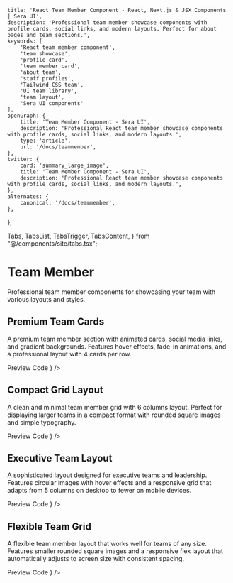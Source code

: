     title: 'React Team Member Component - React, Next.js & JSX Components | Sera UI',
    description: 'Professional team member showcase components with profile cards, social links, and modern layouts. Perfect for about pages and team sections.',
    keywords: [
        'React team member component',
        'team showcase',
        'profile card',
        'team member card',
        'about team',
        'staff profiles',
        'Tailwind CSS team',
        'UI team library',
        'team layout',
        'Sera UI components'
    ],
    openGraph: {
        title: 'Team Member Component - Sera UI',
        description: 'Professional React team member showcase components with profile cards, social links, and modern layouts.',
        type: 'article',
        url: '/docs/teammember',
    },
    twitter: {
        card: 'summary_large_image',
        title: 'Team Member Component - Sera UI',
        description: 'Professional React team member showcase components with profile cards, social links, and modern layouts.',
    },
    alternates: {
        canonical: '/docs/teammember',
    },
};

  Tabs,
  TabsList,
  TabsTrigger,
  TabsContent,
} from "@/components/site/tabs.tsx";

<HideTOC />


# Team Member <AI dir="left"/>

Professional team member components for showcasing your team with various layouts and styles.

## Premium Team Cards

A premium team member section with animated cards, social media links, and gradient backgrounds. Features hover effects, fade-in animations, and a professional layout with 4 cards per row.

<Tabs defaultValue="preview" className="">
  <TabsList>
    <TabsTrigger value="preview">Preview</TabsTrigger>
    <TabsTrigger value="code">Code</TabsTrigger>
  </TabsList>
  <TabsContent value="preview">
    <ComponentRenderer component={<TeamMemberSection />} />
  </TabsContent>
  <TabsContent value="code">
    <CodeBlock filePath="src/app/docs/teammember/teammember.tsx" />
  </TabsContent>
</Tabs>

## Compact Grid Layout

A clean and minimal team member grid with 6 columns layout. Perfect for displaying larger teams in a compact format with rounded square images and simple typography.

<Tabs defaultValue="preview" className="">
  <TabsList>
    <TabsTrigger value="preview">Preview</TabsTrigger>
    <TabsTrigger value="code">Code</TabsTrigger>
  </TabsList>
  <TabsContent value="preview">
    <ComponentRenderer component={<TeamMemberSection2 />} />
  </TabsContent>
  <TabsContent value="code">
    <CodeBlock filePath="src/app/docs/teammember/teammember2.tsx" />
  </TabsContent>
</Tabs>

## Executive Team Layout

A sophisticated layout designed for executive teams and leadership. Features circular images with hover effects and a responsive grid that adapts from 5 columns on desktop to fewer on mobile devices.

<Tabs defaultValue="preview" className="">
  <TabsList>
    <TabsTrigger value="preview">Preview</TabsTrigger>
    <TabsTrigger value="code">Code</TabsTrigger>
  </TabsList>
  <TabsContent value="preview">
    <ComponentRenderer component={<TeamMember3 />} />
  </TabsContent>
  <TabsContent value="code">
    <CodeBlock filePath="src/app/docs/teammember/teammember3.tsx" />
  </TabsContent>
</Tabs>

## Flexible Team Grid

A flexible team member layout that works well for teams of any size. Features smaller rounded square images and a responsive flex layout that automatically adjusts to screen size with consistent spacing.

<Tabs defaultValue="preview" className="">
  <TabsList>
    <TabsTrigger value="preview">Preview</TabsTrigger>
    <TabsTrigger value="code">Code</TabsTrigger>
  </TabsList>
  <TabsContent value="preview">
    <ComponentRenderer component={<TeamMember4 />} />
  </TabsContent>
  <TabsContent value="code">
    <CodeBlock filePath="src/app/docs/teammember/teammember4.tsx" />
  </TabsContent>
</Tabs>

